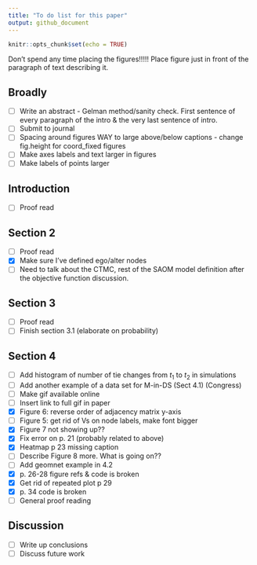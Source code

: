```yaml
---
title: "To do list for this paper"
output: github_document
---
```


```r
knitr::opts_chunk$set(echo = TRUE)
```

Don't spend any time placing the figures!!!!! Place figure just in front of the paragraph of text describing it. 

## Broadly

- [ ] Write an abstract - Gelman method/sanity check. First sentence of every paragraph of the intro & the very last sentence of intro. 
- [ ] Submit to journal
- [ ] Spacing around figures WAY to large above/below captions - change fig.height for coord_fixed figures 
- [ ] Make axes labels and text larger in figures
- [ ] Make labels of points larger

## Introduction

- [ ] Proof read

## Section 2

- [ ] Proof read
- [X] Make sure I've defined ego/alter nodes
- [ ] Need to talk about the CTMC, rest of the SAOM model definition after the objective function discussion. 

## Section 3 

- [ ] Proof read
- [ ] Finish section 3.1 (elaborate on probability)

## Section 4 

- [ ] Add histogram of number of tie changes from $t_1$ to $t_2$ in simulations 
- [ ] Add another example of a data set for M-in-DS (Sect 4.1) (Congress)
- [ ] Make gif available online
- [ ] Insert link to full gif in paper
- [X] Figure 6: reverse order of adjacency matrix y-axis
- [ ] Figure 5: get rid of Vs on node labels, make font bigger
- [X] Figure 7 not showing up??
- [X] Fix error on p. 21 (probably related to above)
- [X] Heatmap p 23 missing caption
- [ ] Describe Figure 8 more. What is going on??
- [ ] Add geomnet example in 4.2
- [X] p. 26-28 figure refs & code is broken
- [X] Get rid of repeated plot p 29
- [X] p. 34 code is broken
- [ ] General proof reading

## Discussion

- [ ] Write up conclusions
- [ ] Discuss future work
